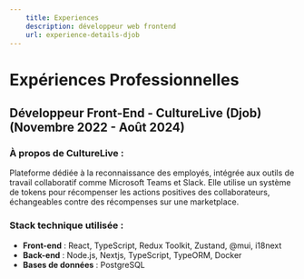 ```yaml
---
    title: Experiences
    description: développeur web frontend
    url: experience-details-djob
---
```


# Expériences Professionnelles

## Développeur Front-End - CultureLive (Djob) (Novembre 2022 - Août 2024)

### À propos de CultureLive :
Plateforme dédiée à la reconnaissance des employés, intégrée aux outils de travail collaboratif comme Microsoft Teams et Slack. Elle utilise un système de tokens pour récompenser les actions positives des collaborateurs, échangeables contre des récompenses sur une marketplace.

### Stack technique utilisée :
- **Front-end** : React, TypeScript, Redux Toolkit, Zustand, @mui, i18next
- **Back-end** : Node.js, Nextjs, TypeScript, TypeORM, Docker
- **Bases de données** : PostgreSQL


